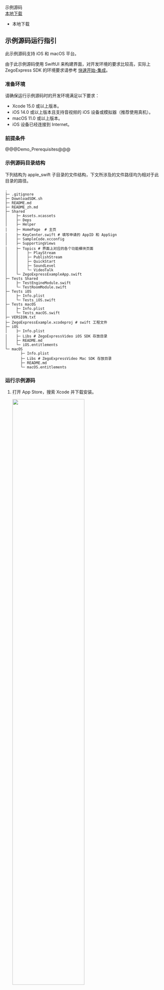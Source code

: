 <div class="sdk-download-wrapper download-area">
  <div class="sdk-download-item-wrapper">
    <div class="download-title">示例源码</div>
    <div class="download-selector">
      <div class="download-select-wrapper" style="padding-right: 0;">
        <a class="download-target-btn" href="javascript:void(0);">本地下载</a>
        <ul class="download-dropdown-list">
          <li data-href="https://storage.zego.im/express/example/video/apple_swift/ZegoExpressDemo_apple_swift.zip"
            class="dropdown-option">
            本地下载
          </li>
        </ul>
      </div>
    </div>
  </div>
</div>

## 示例源码运行指引


此示例源码支持 iOS 和 macOS 平台。

<div class="mk-hint">

由于此示例源码使用 SwiftUI 来构建界面，对开发环境的要求比较高，实际上 ZegoExpress SDK 的环境要求请参考 [快速开始-集成](!Integration/SDK_Integration)。
</div>

### 准备环境

请确保运行示例源码时的开发环境满足以下要求：

* Xcode 15.0 或以上版本。
* iOS 14.0 或以上版本且支持音视频的 iOS 设备或模拟器（推荐使用真机）。
* macOS 11.0 或以上版本。
* iOS 设备已经连接到 Internet。

### 前提条件

@@@Demo_Prerequisites@@@

### 示例源码目录结构

下列结构为 apple_swift 子目录的文件结构，下文所涉及的文件路径均为相对于此目录的路径。

```tree
.
├─ .gitignore
├─ DownloadSDK.sh
├─ README.md
├─ README_zh.md
├─ Shared
│    ├─ Assets.xcassets 
│    ├─ Deps 
│    ├─ Helper 
│    ├─ HomePage  # 主页   
│    ├─ KeyCenter.swift # 填写申请的 AppID 和 AppSign
│    ├─ SampleCode.xcconfig
│    ├─ SupportingViews 
│    ├─ Topics # 界面上对应的各个功能模块页面
│    │    ├─ PlayStream      
│    │    ├─ PublishStream    
│    │    ├─ QuickStart       
│    │    ├─ SoundLevel      
│    │    └─ VideoTalk
│    └─ ZegoExpressExampleApp.swift
├─ Tests Shared
│    ├─ TestEngineModule.swift
│    └─ TestRoomModule.swift
├─ Tests iOS
│    ├─ Info.plist
│    └─ Tests_iOS.swift
├─ Tests macOS
│    ├─ Info.plist
│    └─ Tests_macOS.swift
├─ VERSION.txt
├─ ZegoExpressExample.xcodeproj # swift 工程文件
├─ iOS
│    ├─ Info.plist
│    ├─ Libs # ZegoExpressVideo iOS SDK 存放目录
│    ├─ README.md
│    └─ iOS.entitlements
└─ macOS
       ├─ Info.plist
       ├─ Libs # ZegoExpressVideo Mac SDK 存放目录
       ├─ README.md
       └─ macOS.entitlements
```

### 运行示例源码

1. 打开 App Store，搜索 Xcode 并下载安装。

   <img src="/Pics/iOS/ZegoExpressEngine/Common/appstore-xcode.png" width=70%>

2. 使用 Xcode 打开 “ZegoExpressExample.xcodeproj” 文件。

   a. 打开 Xcode，选择左上角的 “File > Open...”。

   <img src="/Pics/iOS/ZegoExpressEngine/Common/xcode-open-file.png" width=70%>

   b. 在解压后的示例源码文件夹中选择 “ZegoExpressExample.xcodeproj” 文件，并单击 “Open”。

   <img src="/Pics/iOS/ZegoExpressEngine/Common/xcode-select-file-swift.png" width=70%>

3. 登录 Apple ID 账号。

   a. 在 Xcode 左上角选择 “Xcode > Preference”。

   b. 单击 “Account” 选项卡后，单击左下角的 “+” 号，选择添加 “Apple ID” 并单击 “Continue”。

   <img src="/Pics/iOS/ZegoExpressEngine/Common/xcode-account.png" width=70%>

   c. 输入 Apple ID 和密码以登录。

   <img src="/Pics/iOS/ZegoExpressEngine/Common/xcode-login-apple-id.png" width=70%>

4. 修改开发者证书。

   a. 在 Xcode 中单击左侧的 “ZegoExpressExample” 项目。

   <img src="/Pics/iOS/ZegoExpressEngine/Common/xcode-select-project-swift.png" width=70%>

   b. 单击 “Signing & Capabilities” 选项卡，在 “Team” 中选择自己的开发者证书。

    <div class="mk-hint">

    此示例源码自适应获取 TeamID 作为 Bundle Identifier 的后缀，开发者无需手动修改。
    </div>

   <img src="/Pics/iOS/ZegoExpressEngine/Common/team-signing-swift.png" width=70%>


5. 下载的示例源码中缺少 SDK 初始化所需的 AppID 和 AppSign，需要修改 “Shared” 目录下的 “KeyCenter.swift” 文件。请使用本文 [前提条件](!DownloadDemo/DownloadDemo#1_2) 已获取的 AppID 和 AppSign 正确填写，否则示例源码无法正常运行。

6. 将 iOS 设备连接到开发电脑，单击 Xcode 左上角的 "Generic iOS Device" ，选择该 iOS 设备（或者模拟器）。

    <div class="mk-hint">

    您也可以切换到 macOS 的 “Target”，选择 “MyMac” 以运行 macOS 示例源码。
    </div>

   <img src="/Pics/iOS/ZegoExpressEngine/Common/xcode-select-device.png" width=70%>

   <img src="/Pics/iOS/ZegoExpressEngine/Common/xcode-select-real-device.png" width=70%>


7. 单击 Xcode 左上角的 “Build” 编译和运行示例源码。

   <img src="/Pics/iOS/ZegoExpressEngine/Common/build-and-run.png" width=70%>

### 体验实时音视频功能

@@@New_Experience_RTC_Functions@@@
